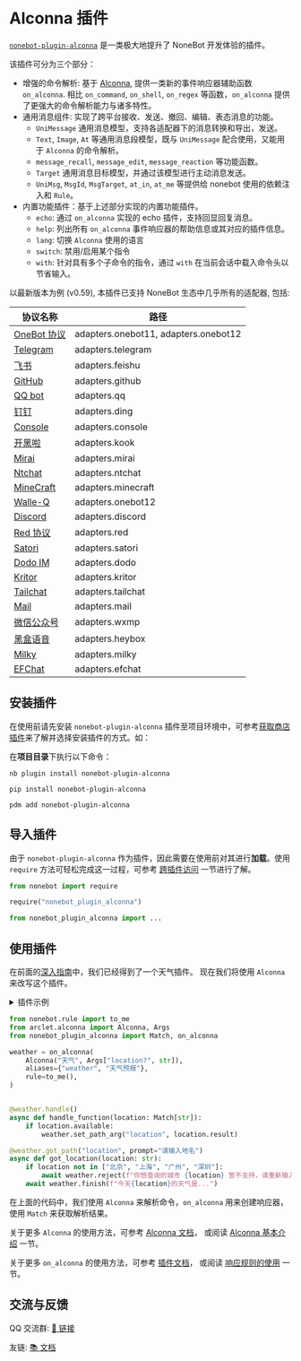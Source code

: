 
# Alconna 插件

[`nonebot-plugin-alconna`](https://github.com/nonebot/plugin-alconna) 是一类极大地提升了 NoneBot 开发体验的插件。

该插件可分为三个部分：

- 增强的命令解析: 基于 [Alconna](https://github.com/ArcletProject/Alconna), 提供一类新的事件响应器辅助函数 `on_alconna`. 相比 `on_command`, `on_shell`, `on_regex` 等函数，`on_alconna` 提供了更强大的命令解析能力与诸多特性。
- 通用消息组件: 实现了跨平台接收、发送、撤回、编辑、表态消息的功能。
  - `UniMessage` 通用消息模型，支持各适配器下的消息转换和导出，发送。
  - `Text`, `Image`, `At` 等通用消息段模型，既与 `UniMessage` 配合使用，又能用于 `Alconna` 的命令解析。
  - `message_recall`, `message_edit`, `message_reaction` 等功能函数。
  - `Target` 通用消息目标模型，并通过该模型进行主动消息发送。
  - `UniMsg`, `MsgId`, `MsgTarget`, `at_in`, `at_me` 等提供给 nonebot 使用的依赖注入和 `Rule`。
- 内置功能插件：基于上述部分实现的内置功能插件。
  - `echo`: 通过 `on_alconna` 实现的 echo 插件，支持回显回复消息。
  - `help`: 列出所有 `on_alconna` 事件响应器的帮助信息或其对应的插件信息。
  - `lang`: 切换 `Alconna` 使用的语言
  - `switch`: 禁用/启用某个指令
  - `with`: 针对具有多个子命令的指令，通过 `with` 在当前会话中载入命令头以节省输入。

以最新版本为例 (v0.59), 本插件已支持 NoneBot 生态中几乎所有的适配器, 包括:

| 协议名称                                                            | 路径                                 |
| ------------------------------------------------------------------- | ------------------------------------ |
| [OneBot 协议](https://onebot.dev/)                                  | adapters.onebot11, adapters.onebot12 |
| [Telegram](https://core.telegram.org/bots/api)                      | adapters.telegram                    |
| [飞书](https://open.feishu.cn/document/home/index)                  | adapters.feishu                      |
| [GitHub](https://docs.github.com/en/developers/apps)                | adapters.github                      |
| [QQ bot](https://github.com/nonebot/adapter-qq)                     | adapters.qq                          |
| [钉钉](https://open.dingtalk.com/document/)                         | adapters.ding                        |
| [Console](https://github.com/nonebot/adapter-console)               | adapters.console                     |
| [开黑啦](https://developer.kookapp.cn/)                             | adapters.kook                        |
| [Mirai](https://docs.mirai.mamoe.net/mirai-api-http/)               | adapters.mirai                       |
| [Ntchat](https://github.com/JustUndertaker/adapter-ntchat)          | adapters.ntchat                      |
| [MineCraft](https://github.com/17TheWord/nonebot-adapter-minecraft) | adapters.minecraft                   |
| [Walle-Q](https://github.com/onebot-walle/nonebot_adapter_walleq)   | adapters.onebot12                    |
| [Discord](https://github.com/nonebot/adapter-discord)               | adapters.discord                     |
| [Red 协议](https://github.com/nonebot/adapter-red)                  | adapters.red                         |
| [Satori](https://github.com/nonebot/adapter-satori)                 | adapters.satori                      |
| [Dodo IM](https://github.com/nonebot/adapter-dodo)                  | adapters.dodo                        |
| [Kritor](https://github.com/nonebot/adapter-kritor)                 | adapters.kritor                      |
| [Tailchat](https://github.com/eya46/nonebot-adapter-tailchat)       | adapters.tailchat                    |
| [Mail](https://github.com/mobyw/nonebot-adapter-mail)               | adapters.mail                        |
| [微信公众号](https://github.com/YangRucheng/nonebot-adapter-wxmp)   | adapters.wxmp                        |
| [黑盒语音](https://github.com/lclbm/adapter-heybox)                 | adapters.heybox                      |
| [Milky](https://github.com/nonebot/adapter-milky)                   | adapters.milky                       |
| [EFChat](https://github.com/molanp/nonebot_adapter_efchat)          | adapters.efchat                      |

## 安装插件

在使用前请先安装 `nonebot-plugin-alconna` 插件至项目环境中，可参考[获取商店插件](../../store.mdx#安装插件)来了解并选择安装插件的方式。如：

在**项目目录**下执行以下命令：

<Tabs groupId="install">
<TabItem value="cli" label="使用 nb-cli">

```shell
nb plugin install nonebot-plugin-alconna
```

</TabItem>
<TabItem value="pip" label="使用 pip">

```shell
pip install nonebot-plugin-alconna
```

</TabItem>

<TabItem value="pdm" label="使用 pdm">

```shell
pdm add nonebot-plugin-alconna
```

</TabItem>
</Tabs>

## 导入插件

由于 `nonebot-plugin-alconna` 作为插件，因此需要在使用前对其进行**加载**。使用 `require` 方法可轻松完成这一过程，可参考 [跨插件访问](../../advanced/requiring.md) 一节进行了解。

```python
from nonebot import require

require("nonebot_plugin_alconna")

from nonebot_plugin_alconna import ...
```

## 使用插件

在前面的[深入指南](../../appendices/session-control.mdx)中，我们已经得到了一个天气插件。
现在我们将使用 `Alconna` 来改写这个插件。

<details>
  <summary>插件示例</summary>

```python title=weather/__init__.py
from nonebot import on_command
from nonebot.rule import to_me
from nonebot.matcher import Matcher
from nonebot.adapters import Message
from nonebot.params import CommandArg, ArgPlainText

weather = on_command("天气", rule=to_me(), aliases={"weather", "天气预报"})

@weather.handle()
async def handle_function(matcher: Matcher, args: Message = CommandArg()):
    if args.extract_plain_text():
        matcher.set_arg("location", args)

@weather.got("location", prompt="请输入地名")
async def got_location(location: str = ArgPlainText()):
    if location not in ["北京", "上海", "广州", "深圳"]:
        await weather.reject(f"你想查询的城市 {location} 暂不支持，请重新输入！")
    await weather.finish(f"今天{location}的天气是...")
```

</details>

```python {5-9,13-15,17-18}
from nonebot.rule import to_me
from arclet.alconna import Alconna, Args
from nonebot_plugin_alconna import Match, on_alconna

weather = on_alconna(
    Alconna("天气", Args["location?", str]),
    aliases={"weather", "天气预报"},
    rule=to_me(),
)


@weather.handle()
async def handle_function(location: Match[str]):
    if location.available:
        weather.set_path_arg("location", location.result)

@weather.got_path("location", prompt="请输入地名")
async def got_location(location: str):
    if location not in ["北京", "上海", "广州", "深圳"]:
        await weather.reject(f"你想查询的城市 {location} 暂不支持，请重新输入！")
    await weather.finish(f"今天{location}的天气是...")
```

在上面的代码中，我们使用 `Alconna` 来解析命令，`on_alconna` 用来创建响应器，使用 `Match` 来获取解析结果。

关于更多 `Alconna` 的使用方法，可参考 [Alconna 文档](https://arclet.top/tutorial/alconna)，
或阅读 [Alconna 基本介绍](./command.md) 一节。

关于更多 `on_alconna` 的使用方法，可参考 [插件文档](https://github.com/nonebot/plugin-alconna/blob/master/docs.md)，
或阅读 [响应规则的使用](./matcher.mdx) 一节。

## 交流与反馈

QQ 交流群: [🔗 链接](https://jq.qq.com/?_wv=1027&k=PUPOnCSH)

友链: [📚 文档](https://graiax.cn/guide/message_parser/alconna.html)

